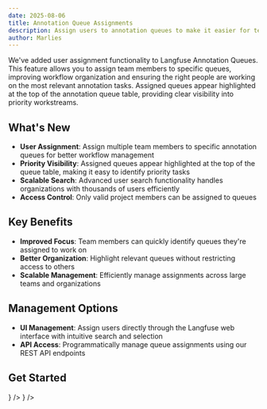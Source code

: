 ```yaml
---
date: 2025-08-06
title: Annotation Queue Assignments
description: Assign users to annotation queues to make it easier for team members to focus on relevant tasks.
author: Marlies
---
```


<ChangelogHeader />

We've added user assignment functionality to Langfuse Annotation Queues. This feature allows you to assign team members to specific queues, improving workflow organization and ensuring the right people are working on the most relevant annotation tasks. Assigned queues appear highlighted at the top of the annotation queue table, providing clear visibility into priority workstreams.

## What's New

- **User Assignment**: Assign multiple team members to specific annotation queues for better workflow management
- **Priority Visibility**: Assigned queues appear highlighted at the top of the queue table, making it easy to identify priority tasks
- **Scalable Search**: Advanced user search functionality handles organizations with thousands of users efficiently
- **Access Control**: Only valid project members can be assigned to queues

## Key Benefits

- **Improved Focus**: Team members can quickly identify queues they're assigned to work on
- **Better Organization**: Highlight relevant queues without restricting access to others
- **Scalable Management**: Efficiently manage assignments across large teams and organizations

## Management Options

- **UI Management**: Assign users directly through the Langfuse web interface with intuitive search and selection
- **API Access**: Programmatically manage queue assignments using our REST API endpoints

## Get Started

<Cards num={2}>
  <Card title="Annotation Queue Documentation" href="/docs/evaluation/features/evaluation-methods/annotation#annotation-queues" icon={<Book />} />
  <Card title="User Management" href="/docs/rbac" icon={<Users />} />
</Cards>
